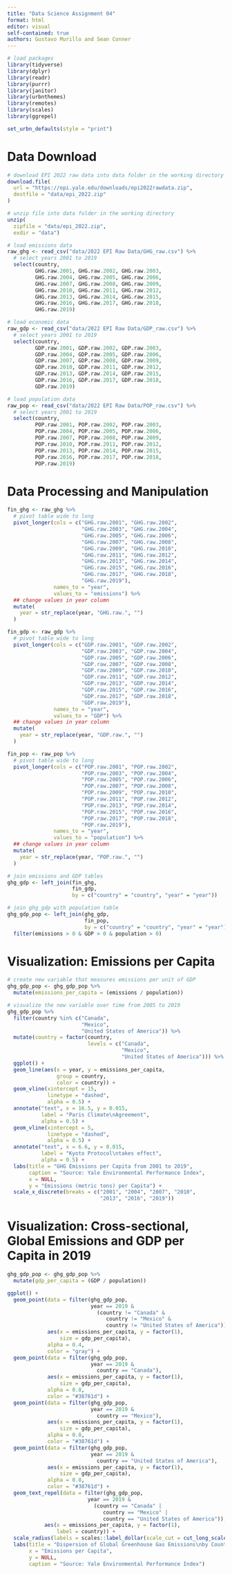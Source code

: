 ```yaml
---
title: "Data Science Assignment 04"
format: html
editor: visual
self-contained: true
authors: Gustavo Murillo and Sean Conner
---
```


```r
# load packages
library(tidyverse)
library(dplyr)
library(readr)
library(purrr)
library(janitor)
library(urbnthemes)
library(remotes)
library(scales)
library(ggrepel)

set_urbn_defaults(style = "print")
```

# Data Download

```r

# download EPI 2022 raw data into data folder in the working directory
download.file(
  url = "https://epi.yale.edu/downloads/epi2022rawdata.zip",
  destfile = "data/epi_2022.zip"
)

# unzip file into data folder in the working directory
unzip(
  zipfile = "data/epi_2022.zip",
  exdir = "data")

# load emissions data
raw_ghg <- read_csv("data/2022 EPI Raw Data/GHG_raw.csv") %>%
  # select years 2001 to 2019
  select(country,
         GHG.raw.2001, GHG.raw.2002, GHG.raw.2003,
         GHG.raw.2004, GHG.raw.2005, GHG.raw.2006,
         GHG.raw.2007, GHG.raw.2008, GHG.raw.2009,
         GHG.raw.2010, GHG.raw.2011, GHG.raw.2012,
         GHG.raw.2013, GHG.raw.2014, GHG.raw.2015,
         GHG.raw.2016, GHG.raw.2017, GHG.raw.2018,
         GHG.raw.2019)

# load economic data
raw_gdp <- read_csv("data/2022 EPI Raw Data/GDP_raw.csv") %>%
  # select years 2001 to 2019
  select(country,
         GDP.raw.2001, GDP.raw.2002, GDP.raw.2003,
         GDP.raw.2004, GDP.raw.2005, GDP.raw.2006,
         GDP.raw.2007, GDP.raw.2008, GDP.raw.2009,
         GDP.raw.2010, GDP.raw.2011, GDP.raw.2012,
         GDP.raw.2013, GDP.raw.2014, GDP.raw.2015,
         GDP.raw.2016, GDP.raw.2017, GDP.raw.2018,
         GDP.raw.2019)

# load population data
raw_pop <- read_csv("data/2022 EPI Raw Data/POP_raw.csv") %>%
  # select years 2001 to 2019
  select(country,
         POP.raw.2001, POP.raw.2002, POP.raw.2003,
         POP.raw.2004, POP.raw.2005, POP.raw.2006,
         POP.raw.2007, POP.raw.2008, POP.raw.2009,
         POP.raw.2010, POP.raw.2011, POP.raw.2012,
         POP.raw.2013, POP.raw.2014, POP.raw.2015,
         POP.raw.2016, POP.raw.2017, POP.raw.2018,
         POP.raw.2019)


```

# Data Processing and Manipulation

```r

fin_ghg <- raw_ghg %>%
  # pivot table wide to long
  pivot_longer(cols = c("GHG.raw.2001", "GHG.raw.2002",
                        "GHG.raw.2003", "GHG.raw.2004",
                        "GHG.raw.2005", "GHG.raw.2006",
                        "GHG.raw.2007", "GHG.raw.2008",
                        "GHG.raw.2009", "GHG.raw.2010",
                        "GHG.raw.2011", "GHG.raw.2012",
                        "GHG.raw.2013", "GHG.raw.2014",
                        "GHG.raw.2015", "GHG.raw.2016",
                        "GHG.raw.2017", "GHG.raw.2018",
                        "GHG.raw.2019"),
               names_to = "year",
               values_to = "emissions") %>%
  ## change values in year column
  mutate(
    year = str_replace(year, "GHG.raw.", "")
  )

fin_gdp <- raw_gdp %>%
  # pivot table wide to long
  pivot_longer(cols = c("GDP.raw.2001", "GDP.raw.2002",
                        "GDP.raw.2003", "GDP.raw.2004",
                        "GDP.raw.2005", "GDP.raw.2006",
                        "GDP.raw.2007", "GDP.raw.2008",
                        "GDP.raw.2009", "GDP.raw.2010",
                        "GDP.raw.2011", "GDP.raw.2012",
                        "GDP.raw.2013", "GDP.raw.2014",
                        "GDP.raw.2015", "GDP.raw.2016",
                        "GDP.raw.2017", "GDP.raw.2018",
                        "GDP.raw.2019"),
               names_to = "year",
               values_to = "GDP") %>%
  ## change values in year column
  mutate(
    year = str_replace(year, "GDP.raw.", "")
  )

fin_pop <- raw_pop %>%
  # pivot table wide to long
  pivot_longer(cols = c("POP.raw.2001", "POP.raw.2002",
                        "POP.raw.2003", "POP.raw.2004",
                        "POP.raw.2005", "POP.raw.2006",
                        "POP.raw.2007", "POP.raw.2008",
                        "POP.raw.2009", "POP.raw.2010",
                        "POP.raw.2011", "POP.raw.2012",
                        "POP.raw.2013", "POP.raw.2014",
                        "POP.raw.2015", "POP.raw.2016",
                        "POP.raw.2017", "POP.raw.2018",
                        "POP.raw.2019"),
               names_to = "year",
               values_to = "population") %>%
  ## change values in year column
  mutate(
    year = str_replace(year, "POP.raw.", "")
  )

# join emissions and GDP tables
ghg_gdp <- left_join(fin_ghg,
                     fin_gdp,
                     by = c("country" = "country", "year" = "year"))

# join ghg_gdp with population table
ghg_gdp_pop <- left_join(ghg_gdp,
                         fin_pop,
                         by = c("country" = "country", "year" = "year")) %>%
  filter(emissions > 0 & GDP > 0 & population > 0)


```

# Visualization: Emissions per Capita

```r

# create new variable that measures emissions per unit of GDP
ghg_gdp_pop <- ghg_gdp_pop %>%
  mutate(emissions_per_capita = (emissions / population))

# visualize the new variable over time from 2005 to 2019
ghg_gdp_pop %>%
  filter(country %in% c("Canada",
                        "Mexico",
                        "United States of America")) %>%
  mutate(country = factor(country,
                          levels = c("Canada",
                                     "Mexico",
                                     "United States of America"))) %>%
  ggplot() +
  geom_line(aes(x = year, y = emissions_per_capita,
                group = country,
                color = country)) +
  geom_vline(xintercept = 15,
             linetype = "dashed",
             alpha = 0.5) +
  annotate("text", x = 16.5, y = 0.015,
           label = "Paris Climate\nAgreement",
           alpha = 0.5) +
  geom_vline(xintercept = 5,
             linetype = "dashed",
             alpha = 0.5) +
  annotate("text", x = 6.6, y = 0.015,
           label = "Kyoto Protocol\ntakes effect",
           alpha = 0.5) +
  labs(title = "GHG Emissions per Capita from 2001 to 2019",
       caption = "Source: Yale Environmental Performance Index",
       x = NULL,
       y = "Emissions (metric tons) per Capita") +
  scale_x_discrete(breaks = c("2001", "2004", "2007", "2010",
                              "2013", "2016", "2019"))

```

# Visualization: Cross-sectional, Global Emissions and GDP per Capita in 2019

```r

ghg_gdp_pop <- ghg_gdp_pop %>%
  mutate(gdp_per_capita = (GDP / population))

ggplot() +
  geom_point(data = filter(ghg_gdp_pop,
                           year == 2019 &
                             (country != "Canada" &
                                country != "Mexico" &
                                country != "United States of America")),
             aes(x = emissions_per_capita, y = factor(1),
                 size = gdp_per_capita),
             alpha = 0.4,
             color = "gray") +
  geom_point(data = filter(ghg_gdp_pop,
                           year == 2019 &
                             country == "Canada"),
             aes(x = emissions_per_capita, y = factor(1),
                 size = gdp_per_capita),
             alpha = 0.8,
             color = "#38761d") +
  geom_point(data = filter(ghg_gdp_pop,
                           year == 2019 &
                             country == "Mexico"),
             aes(x = emissions_per_capita, y = factor(1),
                 size = gdp_per_capita),
             alpha = 0.8,
             color = "#38761d") +
  geom_point(data = filter(ghg_gdp_pop,
                           year == 2019 &
                             country == "United States of America"),
             aes(x = emissions_per_capita, y = factor(1),
                 size = gdp_per_capita),
             alpha = 0.8,
             color = "#38761d") +
  geom_text_repel(data = filter(ghg_gdp_pop,
                          year == 2019 &
                            (country == "Canada" |
                               country == "Mexico" |
                               country == "United States of America")),
            aes(x = emissions_per_capita, y = factor(1),
                label = country)) +
  scale_radius(labels = scales::label_dollar(scale_cut = cut_long_scale())) +
  labs(title = "Dispersion of Global Greenhouse Gas Emissions\nby Country GDP per Capita in 2019",
       x = "Emissions per Capita",
       y = NULL,
       caption = "Source: Yale Environmental Performance Index")

```
